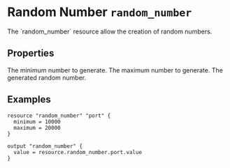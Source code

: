 
# Random Number `random_number`

<Intro>
The `random_number` resource allow the creation of random numbers.
</Intro>

## Properties

<Properties>
  <Property name="minimum" type="int" required="true" value=""> 
    The minimum number to generate.
  </Property>

  <Property name="maximum" type="int" required="true" value=""> 
    The maximum number to generate.
  </Property>
  
  <Property name="value" type="int" value="" readonly> 
    The generated random number.
  </Property>
</Properties>

<MetaProperties/>

## Examples

```hcl
resource "random_number" "port" {
  minimum = 10000
  maximum = 20000
}

output "random_number" {
  value = resource.random_number.port.value
}
```
